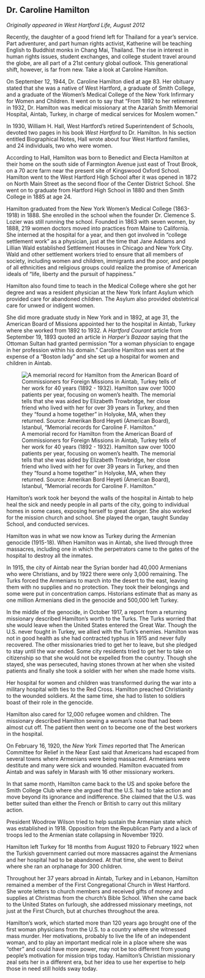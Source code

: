 ## Dr. Caroline Hamilton {-}

*Originally appeared in West Hartford Life, August 2012*

Recently, the daughter of a good friend left for Thailand for a year’s service. Part adventurer, and part human rights activist, Katherine will be teaching English to Buddhist monks in Chang Mai, Thailand. The rise in interest in human rights issues, student exchanges, and college student travel around the globe, are all part of a 21st century global outlook. This generational shift, however, is far from new. Take a look at Caroline Hamilton.

On September 12, 1944, Dr. Caroline Hamilton died at age 83. Her obituary stated that she was a native of West Hartford, a graduate of Smith College, and a graduate of the Women’s Medical College of the New York Infirmary for Women and Children. It went on to say that “From 1892 to her retirement in 1932, Dr. Hamilton was medical missionary at the Azariah Smith Memorial Hospital, Aintab, Turkey, in charge of medical services for Moslem women.”

In 1930, William H. Hall, West Hartford’s retired Superintendent of Schools, devoted two pages in his book *West Hartford* to Dr. Hamilton. In his section entitled Biographical Notes, Hall wrote about four West Hartford families, and 24 individuals, two who were women.

According to Hall, Hamilton was born to Benedict and Electa Hamilton at their home on the south side of Farmington Avenue just east of Trout Brook, on a 70 acre farm near the present site of Kingswood Oxford School. Hamilton went to the West Hartford High School after it was opened in 1872 on North Main Street as the second floor of the Center District School. She went on to graduate from Hartford High School in 1880 and then Smith College in 1885 at age 24.

Hamilton graduated from the New York Women’s Medical College (1863-1918) in 1888. She enrolled in the school when the founder Dr. Clemence S. Lozier was still running the school. Founded in 1863 with seven women, by 1888, 219 women doctors moved into practices from Maine to California. She interned at the hospital for a year, and then got involved in “college settlement work” as a physician, just at the time that Jane Addams and Lillian Wald established Settlement Houses in Chicago and New York City. Wald and other settlement workers tried to ensure that all members of society, including women and children, immigrants and the poor, and people of all ethnicities and religious groups could realize the promise of American ideals of "life, liberty and the pursuit of happiness."

Hamilton also found time to teach in the Medical College where she got her degree and was a resident physician at the New York Infant Asylum which provided care for abandoned children. The Asylum also provided obstetrical care for unwed or indigent women.

She did more graduate study in New York and in 1892, at age 31, the American Board of Missions appointed her to the hospital in Aintab, Turkey where she worked from 1892 to 1932. A *Hartford Courant* article from September 19, 1893 quoted an article in *Harper’s Bazaar* saying that the Ottoman Sultan had granted permission ”for a woman physician to engage in her profession within his domain.” Caroline Hamilton was sent at the expense of a “Boston lady” and she set up a hospital for women and children in Aintab.

![A memorial record for Hamilton from the American Board of Commissioners for Foreign Missions in Aintab, Turkey tells of her work for 40 years (1892 - 1932). Hamilton saw over 1000 patients per year, focusing on women’s health. The memorial tells that she was aided by Elizabeth Trowbridge, her close friend who lived with her for over 39 years in Turkey, and then they “found a home together” in Holyoke, MA, when they returned. Source: Amerikan Bord Heyeti (American Board), Istanbul, "Memorial records for Caroline F. Hamilton."](images/07-hamilton-web.jpg)

Hamilton’s work took her beyond the walls of the hospital in Aintab to help heal the sick and needy people in all parts of the city, going to individual homes in some cases, exposing herself to great danger. She also worked for the mission church and school. She played the organ, taught Sunday School, and conducted services.

Hamilton was in what we now know as Turkey during the Armenian genocide (1915-18). When Hamilton was in Aintab, she lived through three massacres, including one in which the perpetrators came to the gates of the hospital to destroy all the inmates.

In 1915, the city of Aintab near the Syrian border had 40,000 Armenians who were Christians, and by 1922 there were only 3,000 remaining. The Turks forced the Armenians to march into the desert to the east, leaving them with no supplies and no protection. They took their belongings and some were put in concentration camps. Historians estimate that as many as one million Armenians died in the genocide and 500,000 left Turkey.

In the middle of the genocide, in October 1917, a report from a returning missionary described Hamilton’s worth to the Turks. The Turks worried that she would leave when the United States entered the Great War. Though the U.S. never fought in Turkey, we allied with the Turk’s enemies. Hamilton was not in good health as she had contracted typhus in 1915 and never fully recovered. The other missionaries tried to get her to leave, but she pledged to stay until the war ended. Some city residents tried to get her to take on citizenship so that she would not be expelled from the country. Though she stayed, she was persecuted, having stones thrown at her when she visited patients and finally she took a soldier with her when she made home visits.

Her hospital for women and children was transformed during the war into a military hospital with ties to the Red Cross. Hamilton preached Christianity to the wounded soldiers. At the same time, she had to listen to soldiers boast of their role in the genocide.

Hamilton also cared for 12,000 refugee women and children. The missionary described Hamilton sewing a woman’s nose that had been almost cut off. The patient then went on to become one of the best workers in the hospital.

On February 16, 1920, the *New York Times* reported that The American Committee for Relief in the Near East said that Americans had escaped from several towns where Armenians were being massacred. Armenians were destitute and many were sick and wounded. Hamilton evacuated from Aintab and was safely in Marash with 16 other missionary workers.

In that same month, Hamilton came back to the US and spoke before the Smith College Club where she argued that the U.S. had to take action and move beyond its ignorance and indifference. She claimed that the U.S. was better suited than either the French or British to carry out this military action.

President Woodrow Wilson tried to help sustain the Armenian state which was established in 1918. Opposition from the Republican Party and a lack of troops led to the Armenian state collapsing in November 1920.

Hamilton left Turkey for 18 months from August 1920 to February 1922 when the Turkish government carried out more massacres against the Armenians and her hospital had to be abandoned. At that time, she went to Beirut where she ran an orphanage for 300 children.

Throughout her 37 years abroad in Aintab, Turkey and in Lebanon, Hamilton remained a member of the First Congregational Church in West Hartford. She wrote letters to church members and received gifts of money and supplies at Christmas from the church’s Bible School. When she came back to the United States on furlough, she addressed missionary meetings, not just at the First Church, but at churches throughout the area.

Hamilton’s work, which started more than 120 years ago brought one of the first woman physicians from the U.S. to a country where she witnessed mass murder. Her motivations, probably to live the life of an independent woman, and to play an important medical role in a place where she was “other” and could have more power, may not be too different from young people's motivation for mission trips today. Hamilton’s Christian missionary zeal sets her in a different era, but her idea to use her expertise to help those in need still holds sway today.
